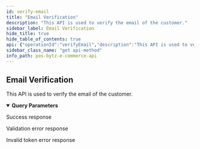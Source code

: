 ```yaml
---
id: verify-email
title: "Email Verification"
description: "This API is used to verify the email of the customer."
sidebar_label: Email Verification
hide_title: true
hide_table_of_contents: true
api: {"operationId":"verifyEmail","description":"This API is used to verify the email of the customer.","parameters":[{"name":"userId","required":true,"in":"query","description":"The unique ID of the user.","schema":{"type":"string"}},{"name":"token","required":true,"in":"query","description":"The verification token send via email address.","schema":{"type":"string"}}],"responses":{"200":{"description":"Success response","content":{"application/json":{"example":{"statusCode":200,"message":"Success"}}}},"400":{"description":"Validation error response","content":{"application/json":{"example":{"statusCode":400,"errors":{"userId":["userId must be a mongodb id"],"token":["token must be a string"]},"message":"Bad Request"}}}},"401":{"description":"Invalid token error response","content":{"application/json":{"example":{"statusCode":401,"message":"Invalid token","error":"Unauthorized"}}}}},"tags":["Auth"],"security":[{"oauth2":["users:read","users:write"]}],"method":"get","path":"/v1/auth/email/verify","servers":[],"securitySchemes":{"oauth2":{"type":"oauth2","flows":{"clientCredentials":{"tokenUrl":"https://gateway-api.smartbytz.com/ecommerce/oauth2/token","scopes":["store:read","categories:read","items:read","users:read","users:write","carts:read","carts:write","orders:read","orders:write","search:read"]}}}},"info":{"title":"PosBytz E-Commerce API","description":"Whether you&apos;re building a custom-branded storefront or looking for ways to extend Posbytz, the following guide will help you achieve your goals.","version":"1.0","contact":{}},"postman":{"name":"Email Verification","description":{"content":"This API is used to verify the email of the customer.","type":"text/plain"},"url":{"path":["v1","auth","email","verify"],"host":["{{baseUrl}}"],"query":[{"disabled":false,"description":{"content":"(Required) The unique ID of the user.","type":"text/plain"},"key":"userId","value":""},{"disabled":false,"description":{"content":"(Required) The verification token send via email address.","type":"text/plain"},"key":"token","value":""}],"variable":[]},"header":[{"key":"Accept","value":"application/json"}],"method":"GET","auth":{"type":"oauth2","oauth2":[]}}}
sidebar_class_name: "get api-method"
info_path: pos-bytz-e-commerce-api
---
```



## Email Verification



This API is used to verify the email of the customer.

<details style={{"marginBottom":"1rem"}} data-collapsed={false} open={true}><summary style={{}}><strong>Query Parameters</strong></summary><div><ul><ParamsItem className={"paramsItem"} param={{"name":"userId","required":true,"in":"query","description":"The unique ID of the user.","schema":{"type":"string"}}}></ParamsItem><ParamsItem className={"paramsItem"} param={{"name":"token","required":true,"in":"query","description":"The verification token send via email address.","schema":{"type":"string"}}}></ParamsItem></ul></div></details><div><ApiTabs><TabItem label={"200"} value={"200"}><div>

Success response

</div><div><MimeTabs groupId={"mime-type"}><TabItem label={"application/json"} value={"application/json"}><SchemaTabs groupId={"schema-tabs"}><TabItem label={"Example"} value={"Example"}><ResponseSamples responseExample={"{\n  \"statusCode\": 200,\n  \"message\": \"Success\"\n}"} language={"json"}></ResponseSamples></TabItem></SchemaTabs></TabItem></MimeTabs></div></TabItem><TabItem label={"400"} value={"400"}><div>

Validation error response

</div><div><MimeTabs groupId={"mime-type"}><TabItem label={"application/json"} value={"application/json"}><SchemaTabs groupId={"schema-tabs"}><TabItem label={"Example"} value={"Example"}><ResponseSamples responseExample={"{\n  \"statusCode\": 400,\n  \"errors\": {\n    \"userId\": [\n      \"userId must be a mongodb id\"\n    ],\n    \"token\": [\n      \"token must be a string\"\n    ]\n  },\n  \"message\": \"Bad Request\"\n}"} language={"json"}></ResponseSamples></TabItem></SchemaTabs></TabItem></MimeTabs></div></TabItem><TabItem label={"401"} value={"401"}><div>

Invalid token error response

</div><div><MimeTabs groupId={"mime-type"}><TabItem label={"application/json"} value={"application/json"}><SchemaTabs groupId={"schema-tabs"}><TabItem label={"Example"} value={"Example"}><ResponseSamples responseExample={"{\n  \"statusCode\": 401,\n  \"message\": \"Invalid token\",\n  \"error\": \"Unauthorized\"\n}"} language={"json"}></ResponseSamples></TabItem></SchemaTabs></TabItem></MimeTabs></div></TabItem></ApiTabs></div>
      